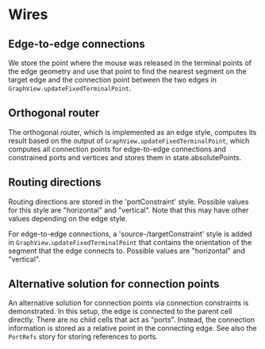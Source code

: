 
<Meta of={story} />

# Wires

## Edge-to-edge connections

We store the point where the mouse was released in the terminal points of the edge geometry
and use that point to find the nearest segment on the target edge
and the connection point between the two edges in `GraphView.updateFixedTerminalPoint`.


## Orthogonal router

The orthogonal router, which is implemented as an edge style,
computes its result based on the output of `GraphView.updateFixedTerminalPoint`,
which computes all connection points for edge-to-edge connections
and constrained ports and vertices and stores them in state.absolutePoints.


## Routing directions

Routing directions are stored in the 'portConstraint' style.
Possible values for this style are "horizontal" and "vertical".
Note that this may have other values depending on the edge style.

For edge-to-edge connections, a 'source-/targetConstraint' style is added in `GraphView.updateFixedTerminalPoint` that contains the
orientation of the segment that the edge connects to.
Possible values are "horizontal" and "vertical".


## Alternative solution for connection points

An alternative solution for connection points via connection constraints is demonstrated.
In this setup, the edge is connected to the parent cell directly.
There are no child cells that act as "ports".
Instead, the connection information is stored as a relative point in the connecting edge.
See also the `PortRefs` story for storing references to ports.
